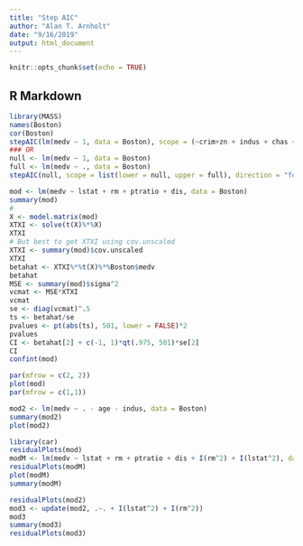 ```yaml
---
title: "Step AIC"
author: "Alan T. Arnholt"
date: "9/16/2019"
output: html_document
---
```


```r
knitr::opts_chunk$set(echo = TRUE)
```

## R Markdown

```r
library(MASS)
names(Boston)
cor(Boston)
stepAIC(lm(medv ~ 1, data = Boston), scope = (~crim+zn + indus + chas + nox + rm + age +dis + rad + tax + ptratio + black +lstat), direction = "forward", test = "F")
### OR
null <- lm(medv ~ 1, data = Boston)
full <- lm(medv ~ ., data = Boston)
stepAIC(null, scope = list(lower = null, upper = full), direction = "forward", test = "F")
```
```r
mod <- lm(medv ~ lstat + rm + ptratio + dis, data = Boston)
summary(mod)
# 
X <- model.matrix(mod)
XTXI <- solve(t(X)%*%X)
XTXI
# But best to get XTXI using cov.unscaled
XTXI <- summary(mod)$cov.unscaled
XTXI
betahat <- XTXI%*%t(X)%*%Boston$medv
betahat
MSE <- summary(mod)$sigma^2
vcmat <- MSE*XTXI
vcmat
se <- diag(vcmat)^.5
ts <- betahat/se
pvalues <- pt(abs(ts), 501, lower = FALSE)*2
pvalues
CI <- betahat[2] + c(-1, 1)*qt(.975, 501)*se[2]
CI
confint(mod)
```

```r
par(mfrow = c(2, 2))
plot(mod)
par(mfrow = c(1,1))
```

```r
mod2 <- lm(medv ~ . - age - indus, data = Boston)
summary(mod2)
plot(mod2)
```

```r
library(car)
residualPlots(mod)
modM <- lm(medv ~ lstat + rm + ptratio + dis + I(rm^2) + I(lstat^2), data = Boston)
residualPlots(modM)
plot(modM)
summary(modM)
```

```r
residualPlots(mod2)
mod3 <- update(mod2, .~. + I(lstat^2) + I(rm^2))
mod3
summary(mod3)
residualPlots(mod3)
```

